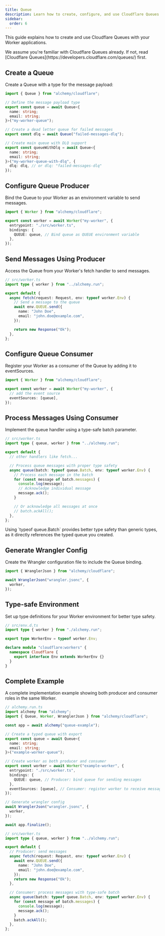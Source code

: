 ```yaml
---
title: Queue
description: Learn how to create, configure, and use Cloudflare Queues for background job processing in your Worker applications managed by Alchemy.
sidebar:
  order: 6
---
```



This guide explains how to create and use Cloudflare Queues with your Worker applications.

<Aside type="tip">
  We assume you're familiar with Cloudflare Queues already. If not, read
  [Cloudflare Queues](https://developers.cloudflare.com/queues/) first.
</Aside>

## Create a Queue

Create a Queue with a type for the message payload:

```ts
import { Queue } from "alchemy/cloudflare";

// Define the message payload type
export const queue = await Queue<{
  name: string;
  email: string;
}>("my-worker-queue");

// Create a dead letter queue for failed messages
export const dlq = await Queue("failed-messages-dlq");

// Create main queue with DLQ support
export const queueWithDlq = await Queue<{
  name: string;
  email: string;
}>("my-worker-queue-with-dlq", {
  dlq: dlq, // or dlq: "failed-messages-dlq"
});
```

## Configure Queue Producer

Bind the Queue to your Worker as an environment variable to send messages.

```ts
import { Worker } from "alchemy/cloudflare";

export const worker = await Worker("my-worker", {
  entrypoint: "./src/worker.ts",
  bindings: {
    QUEUE: queue, // Bind queue as QUEUE environment variable
  },
});
```

## Send Messages Using Producer

Access the Queue from your Worker's fetch handler to send messages.

```ts
// src/worker.ts
import type { worker } from "../alchemy.run";

export default {
  async fetch(request: Request, env: typeof worker.Env) {
    // Send a message to the queue
    await env.QUEUE.send({
      name: "John Doe",
      email: "john.doe@example.com",
    });

    return new Response("Ok");
  },
};
```

## Configure Queue Consumer

Register your Worker as a consumer of the Queue by adding it to eventSources.

```ts
import { Worker } from "alchemy/cloudflare";

export const worker = await Worker("my-worker", {
  // add the event source
  eventSources: [queue],
});
```

## Process Messages Using Consumer

Implement the queue handler using a type-safe batch parameter.

```ts
// src/worker.ts
import type { queue, worker } from "../alchemy.run";

export default {
  // other handlers like fetch...

  // Process queue messages with proper type safety
  async queue(batch: typeof queue.Batch, env: typeof worker.Env) {
    // Process each message in the batch
    for (const message of batch.messages) {
      console.log(message);
      // Acknowledge individual message
      message.ack();
    }

    // Or acknowledge all messages at once
    // batch.ackAll();
  },
};
```

<Aside type="tip">
  Using `typeof queue.Batch` provides better type safety than generic types, as
  it directly references the typed queue you created.
</Aside>

## Generate Wrangler Config

Create the Wrangler configuration file to include the Queue binding.

```ts
import { WranglerJson } from "alchemy/cloudflare";

await WranglerJson("wrangler.jsonc", {
  worker,
});
```

## Type-safe Environment

Set up type definitions for your Worker environment for better type safety.

```ts
// src/env.d.ts
import type { worker } from "./alchemy.run";

export type WorkerEnv = typeof worker.Env;

declare module "cloudflare:workers" {
  namespace Cloudflare {
    export interface Env extends WorkerEnv {}
  }
}
```

## Complete Example

A complete implementation example showing both producer and consumer roles in the same Worker.

```ts
// alchemy.run.ts
import alchemy from "alchemy";
import { Queue, Worker, WranglerJson } from "alchemy/cloudflare";

const app = await alchemy("queue-example");

// Create a typed queue with export
export const queue = await Queue<{
  name: string;
  email: string;
}>("example-worker-queue");

// Create worker as both producer and consumer
export const worker = await Worker("example-worker", {
  entrypoint: "./src/worker.ts",
  bindings: {
    QUEUE: queue, // Producer: bind queue for sending messages
  },
  eventSources: [queue], // Consumer: register worker to receive messages
});

// Generate wrangler config
await WranglerJson("wrangler.jsonc", {
  worker,
});

await app.finalize();
```

```ts
// src/worker.ts
import type { queue, worker } from "../alchemy.run";

export default {
  // Producer: send messages
  async fetch(request: Request, env: typeof worker.Env) {
    await env.QUEUE.send({
      name: "John Doe",
      email: "john.doe@example.com",
    });
    return new Response("Ok");
  },

  // Consumer: process messages with type-safe batch
  async queue(batch: typeof queue.Batch, env: typeof worker.Env) {
    for (const message of batch.messages) {
      console.log(message);
      message.ack();
    }
    batch.ackAll();
  },
};
```
